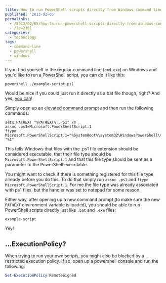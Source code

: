 ---
title: How to run PowerShell scripts directly from Windows command line
published: '2013-02-05'
permalinks:
  - /2013/02/05/how-to-run-powershell-scripts-directly-from-windows-command-line/
  - /?p=2161
categories:
  - technology
tags:
  - command-line
  - powershell
  - windows
---

If you find yourself in the regular command line (`cmd.exe`) on Windows and you'd like to run a PowerShell script, you can do it like this:

```dos
powershell ./example-script.ps1
```

Would be nice if you could just run it directly as a bat file though, right? And yes, [you can](http://stackoverflow.com/a/6818266/39321)!

Simply open up an [elevated command prompt](/?p=1139) and then run the following commands:

```dos
setx PATHEXT "%PATHEXT%;.PS1" /m
assoc .ps1=Microsoft.PowerShellScript.1
ftype Microsoft.PowerShellScript.1="%SystemRoot%\system32\WindowsPowerShell\v1.0\powershell.exe" "%1"
```

This tells Windows that files with the .ps1 file extension should be considered executable, that their file type should be `Microsoft.PowerShellScript.1` and that this file type should be sent as a parameter to the PowerShell executable.

You might want to check if there is something registered for this file type already before you do this. To do that simply run `assoc .ps1` and `ftype Microsoft.PowerShellScript.1`. For me the file type was already associated with ps1 files, but the handler was set to notepad for some reason.

Either way, after opening up a new command prompt (to make sure the new `PATHEXT` environment variable is loaded), you should be able to run PowerShell scripts directly just like `.bat` and `.exe` files:

```dos
example-script
```

Yey!

## ...ExecutionPolicy?

When trying to run your own scripts, you might also be blocked by a restricted execution policy. If so, open up a powershell console and run the following:

```powershell
Set-ExecutionPolicy RemoteSigned
```
